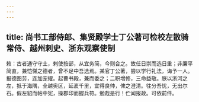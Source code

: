 ```yaml
---
---
---
```

title: 尚书工部侍郎、集贤殿学士丁公著可检校左散骑常侍、越州刺史、浙东观察使制
---



敕：古者通守守土，剌使按部，从宜务简，今则合之。故任日崇而选日重；非廉平简直，兼恺悌之德者，曾不足中吾选焉。某官丁公著，尝以学行礼法，诲予一人。报德图劳，连加宠擢。起曹书殿，兼而委之；二职增修，三命益敬。朕以浙河之左，抵于海隅，全越奥区，延袤千里，宜得良帅，俾之澄清。往分吾忧，无出尔石。假左貂而帖中宪，操郡印而握兵符。勉哉是行！伫闻报政。可依前件。